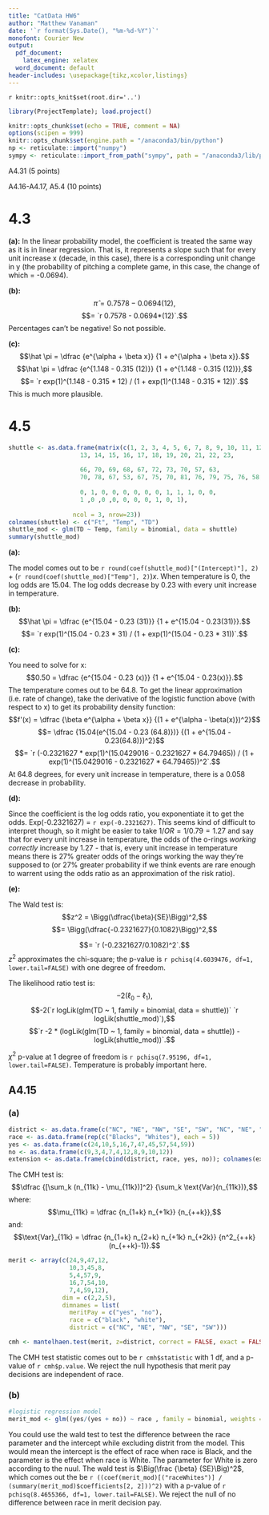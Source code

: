 ```yaml
---
title: "CatData HW6"
author: "Matthew Vanaman"
date: '`r format(Sys.Date(), "%m-%d-%Y")`'
monofont: Courier New
output:
  pdf_document: 
    latex_engine: xelatex
  word_document: default
header-includes: \usepackage{tikz,xcolor,listings}
---
```

`r knitr::opts_knit$set(root.dir='..')`

```r
library(ProjectTemplate); load.project()
```

```r
knitr::opts_chunk$set(echo = TRUE, comment = NA)
options(scipen = 999)
knitr::opts_chunk$set(engine.path = "/anaconda3/bin/python")
np <- reticulate::import("numpy")
sympy <- reticulate::import_from_path("sympy", path = "/anaconda3/lib/python3.7/site-packages")
```



A4.31 (5 points)

A4.16-A4.17, A5.4 (10 points)




# 4.3

**\large (a):** In the linear probability model, the coefficient is treated the same way as it is in linear regression. That is, it represents a slope such that for every unit increase x (decade, in this case), there is a corresponding unit change in y (the probability of pitching a complete game, in this case, the change of which = -0.0694).

**\large (b):** 
$$\hat \pi = 0.7578 - 0.0694(12),$$
$$= `r 0.7578 - 0.0694*(12)`.$$
Percentages can't be negative! So not possible.

**\large (c):** 
$$\hat \pi = \dfrac {e^{\alpha + \beta x}} {1 + e^{\alpha + \beta x}}.$$
$$\hat \pi = \dfrac {e^{1.148 - 0.315 (12)}} {1 + e^{1.148 - 0.315 (12)}},$$
$$= `r exp(1)^(1.148 - 0.315 * 12) / (1 + exp(1)^(1.148 - 0.315 * 12))`.$$
This is much more plausible. 


# 4.5

```r
shuttle <- as.data.frame(matrix(c(1, 2, 3, 4, 5, 6, 7, 8, 9, 10, 11, 12, 
                    13, 14, 15, 16, 17, 18, 19, 20, 21, 22, 23,
                    
                    66, 70, 69, 68, 67, 72, 73, 70, 57, 63, 
                    70, 78, 67, 53, 67, 75, 70, 81, 76, 79, 75, 76, 58,
                    
                    0, 1, 0, 0, 0, 0, 0, 0, 1, 1, 1, 0, 0,
                    1 ,0 ,0 ,0, 0, 0, 0, 1, 0, 1),
                  
                  ncol = 3, nrow=23))
colnames(shuttle) <- c("Ft", "Temp", "TD")
shuttle_mod <- glm(TD ~ Temp, family = binomial, data = shuttle)
summary(shuttle_mod)
```


**\large (a):** 

The model comes out to be `r round(coef(shuttle_mod)["(Intercept)"], 2)` + (`r round(coef(shuttle_mod)["Temp"], 2)`)$x$. When temperature is 0, the log odds are 15.04. The log odds decrease by 0.23 with every unit increase in temperature.  

**\large (b):** 
$$\hat \pi = \dfrac {e^{15.04 - 0.23 (31)}} {1 + e^{15.04 - 0.23(31)}}.$$
$$= `r exp(1)^(15.04 - 0.23 * 31) / (1 + exp(1)^(15.04 - 0.23 * 31))`.$$


**\large (c):**

You need to solve for x:
$$0.50 = \dfrac {e^{15.04 - 0.23 (x)}} {1 + e^{15.04 - 0.23(x)}}.$$
The temperature comes out to be 64.8. To get the linear approximation (i.e. rate of change), take the derivative of the logistic function above (with respect to x) to get its probability density function: 
$$f'(x) = \dfrac {\beta e^{\alpha + \beta x}} {(1 + e^{\alpha - \beta(x)})^2}$$ 
$$= \dfrac {15.04(e^{15.04 - 0.23 (64.8)})} {(1 + e^{15.04 - 0.23(64.8)})^2}$$ 
$$= `r (-0.2321627 * exp(1)^(15.0429016 - 0.2321627 * 64.79465)) / (1 + exp(1)^(15.0429016 - 0.2321627 * 64.79465))^2`.$$
At 64.8 degrees, for every unit increase in temperature, there is a 0.058 decrease in probability.

**\large (d):**

Since the coefficient is the log odds ratio, you exponentiate it to get the odds. Exp(-0.2321627) = `r exp(-0.2321627)`. This seems kind of difficult to interpret though, so it might be easier to take $1/OR = 1/0.79 = 1.27$ and say that for every unit increase in temperature, the odds of the o-rings *working correctly* increase by 1.27 - that is, every unit increase in temperature means there is 27% greater odds of the orings working the way they're supposed to (or 27% greater probability if we think events are rare enough to warrent using the odds ratio as an approximation of the risk ratio).

**\large (e):**

The Wald test is:
$$z^2 = \Bigg(\dfrac{\beta}{SE}\Bigg)^2,$$
$$= \Bigg(\dfrac{-0.2321627}{0.1082}\Bigg)^2,$$

$$= `r (-0.2321627/0.1082)^2`.$$
$z^2$ approximates the chi-square; the p-value is `r pchisq(4.6039476, df=1, lower.tail=FALSE)` with one degree of freedom.\newline

The likelihood ratio test is:
$$-2(\ell_0 - \ell_1),$$
$$-2(`r logLik(glm(TD ~ 1, family = binomial, data = shuttle))` `r logLik(shuttle_mod)`),$$
$$`r -2 * (logLik(glm(TD ~ 1, family = binomial, data = shuttle)) - logLik(shuttle_mod))`.$$
\newpage

$\chi^2$ p-value at 1 degree of freedom is `r pchisq(7.95196, df=1, lower.tail=FALSE)`. Temperature is probably important here.


## A4.15

### (a)

```r
district <- as.data.frame(c("NC", "NE", "NW", "SE", "SW", "NC", "NE", "NW", "SE", "SW"))
race <- as.data.frame(rep(c("Blacks", "Whites"), each = 5))
yes <- as.data.frame(c(24,10,5,16,7,47,45,57,54,59))
no <- as.data.frame(c(9,3,4,7,4,12,8,9,10,12))
extension <- as.data.frame(cbind(district, race, yes, no)); colnames(extension) <- c("district", "race", "yes", "no")
```

The CMH test is:
$$\dfrac {[\sum_k (n_{11k} - \mu_{11k})]^2} {\sum_k  \text{Var}(n_{11k})},$$
where:
$$\mu_{11k} = \dfrac {n_{1+k} n_{+1k}} {n_{++k}},$$
and:
$$\text{Var}_{11k} = \dfrac {n_{1+k} n_{2+k} n_{+1k} n_{+2k}}  {n^2_{++k} (n_{++k}-1)}.$$
```r
merit <- array(c(24,9,47,12,
                 10,3,45,8,
                 5,4,57,9,
                 16,7,54,10,
                 7,4,59,12),
               dim = c(2,2,5),
               dimnames = list(
                 meritPay = c("yes", "no"),
                 race = c("black", "white"),
                 district = c("NC", "NE", "NW", "SE", "SW")))

cmh <- mantelhaen.test(merit, z=district, correct = FALSE, exact = FALSE)
```

The CMH test statistic comes out to be `r cmh$statistic` with 1 df, and a p-value of `r cmh$p.value`. We reject the null hypothesis that merit pay decisions are independent of race.

### (b)
```r
#logistic regression model
merit_mod <- glm((yes/(yes + no)) ~ race , family = binomial, weights = yes + no, data = extension)
```
You could use the wald test to test the difference between the race parameter and the intercept while excluding distrit from the model. This would mean the intercept is the effect of race when race is Black, and the parameter is the effect when race is White. The parameter for White is zero according to the nuul. The wald test is $\Big(\frac {\beta} {SE}\Big)^2$, which comes out the be `r ((coef(merit_mod)[("raceWhites")] / (summary(merit_mod)$coefficients[2, 2]))^2)` with a p-value of `r pchisq(8.4655366, df=1, lower.tail=FALSE)`. We reject the null of no difference between race in merit decision pay.